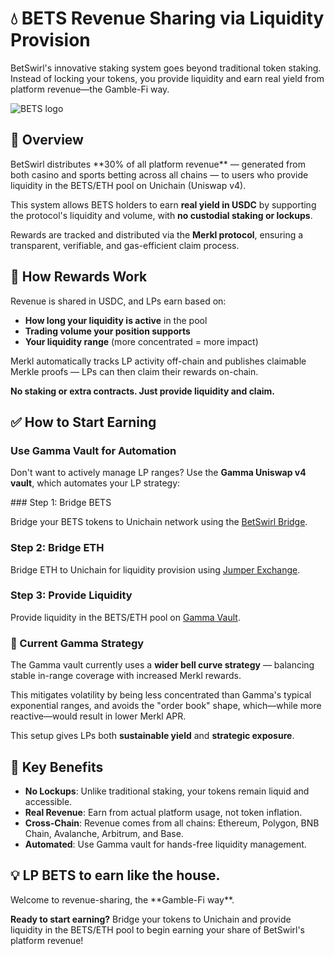 
# 💧 BETS Revenue Sharing via Liquidity Provision

BetSwirl's innovative staking system goes beyond traditional token staking. Instead of locking your tokens, you provide liquidity and earn real yield from platform revenue—the Gamble-Fi way.

<div className="flex justify-center mb-6">
  <Image 
    src="/img/headers/staking.jpeg" 
    alt="BETS logo" 
  width={1200} 
  height={300} 
    className="rounded-lg"
    priority
  />
</div>

## 🧠 Overview

<Callout type="info">
  BetSwirl distributes **30% of all platform revenue** — generated from both casino and sports betting across all chains — to users who provide liquidity in the BETS/ETH pool on Unichain (Uniswap v4).
</Callout>

This system allows BETS holders to earn **real yield in USDC** by supporting the protocol's liquidity and volume, with **no custodial staking or lockups**.

Rewards are tracked and distributed via the **Merkl protocol**, ensuring a transparent, verifiable, and gas-efficient claim process.

## 💸 How Rewards Work

Revenue is shared in USDC, and LPs earn based on:

- **How long your liquidity is active** in the pool
- **Trading volume your position supports**
- **Your liquidity range** (more concentrated = more impact)

<Callout type="warning">
  Merkl automatically tracks LP activity off-chain and publishes claimable Merkle proofs — LPs can then claim their rewards on-chain.
</Callout>

**No staking or extra contracts. Just provide liquidity and claim.**

## ✅ How to Start Earning

### Use Gamma Vault for Automation

Don't want to actively manage LP ranges? Use the **Gamma Uniswap v4 vault**, which automates your LP strategy:

<Steps>
### Step 1: Bridge BETS

Bridge your BETS tokens to Unichain network using the [BetSwirl Bridge](https://www.betswirl.com/base/BETS/bridge).

### Step 2: Bridge ETH

Bridge ETH to Unichain for liquidity provision using [Jumper Exchange](https://jumper.exchange/?fromChain=130&toChain=130&toToken=0x0000000000000000000000000000000000000000).

### Step 3: Provide Liquidity

Provide liquidity in the BETS/ETH pool on [Gamma Vault](https://app.gamma.xyz/vault/uniswapv4/unichain/details/eth-bets-3000-gaussian).
</Steps>

### 🧠 Current Gamma Strategy

The Gamma vault currently uses a **wider bell curve strategy** — balancing stable in-range coverage with increased Merkl rewards.

This mitigates volatility by being less concentrated than Gamma's typical exponential ranges, and avoids the "order book" shape, which—while more reactive—would result in lower Merkl APR.

This setup gives LPs both **sustainable yield** and **strategic exposure**.


## 🎯 Key Benefits

- **No Lockups**: Unlike traditional staking, your tokens remain liquid and accessible.
- **Real Revenue**: Earn from actual platform usage, not token inflation.
- **Cross-Chain**: Revenue comes from all chains: Ethereum, Polygon, BNB Chain, Avalanche, Arbitrum, and Base.
- **Automated**: Use Gamma vault for hands-free liquidity management.

## 💡 LP BETS to earn like the house.

<Callout type="info">
  Welcome to revenue-sharing, the **Gamble-Fi way**.
</Callout>

**Ready to start earning?** Bridge your tokens to Unichain and provide liquidity in the BETS/ETH pool to begin earning your share of BetSwirl's platform revenue!